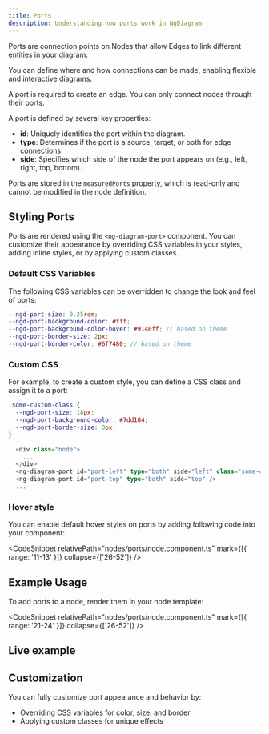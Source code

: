 ```yaml
---
title: Ports
description: Understanding how ports work in NgDiagram
---
```



Ports are connection points on Nodes that allow Edges to link different entities in your diagram.

You can define where and how connections can be made, enabling flexible and interactive diagrams.

<Aside type="note">A port is required to create an edge. You can only connect nodes through their ports.</Aside>

A port is defined by several key properties:

- **id**: Uniquely identifies the port within the diagram.
- **type**: Determines if the port is a source, target, or both for edge connections.
- **side**: Specifies which side of the node the port appears on (e.g., left, right, top, bottom).

Ports are stored in the `measuredPorts` property, which is read-only and cannot be modified in the node definition.

## Styling Ports

Ports are rendered using the `<ng-diagram-port>` component.
You can customize their appearance by overriding CSS variables in your styles, adding inline styles, or by applying custom classes.

### Default CSS Variables

The following CSS variables can be overridden to change the look and feel of ports:

```scss
--ngd-port-size: 0.25rem;
--ngd-port-background-color: #fff;
--ngd-port-background-color-hover: #9140ff; // based on theme
--ngd-port-border-size: 2px;
--ngd-port-border-color: #6f7480; // based on theme
```

### Custom CSS

For example, to create a custom style, you can define a CSS class and assign it to a port:

```scss
.some-custom-class {
  --ngd-port-size: 18px;
  --ngd-port-background-color: #7dd184;
  --ngd-port-border-size: 0px;
}
```

```typescript
  <div class="node">
    ...
  </div>
  <ng-diagram-port id="port-left" type="both" side="left" class="some-custom-class" />
  <ng-diagram-port id="port-top" type="both" side="top" />
  ...
```

### Hover style

You can enable default hover styles on ports by adding following code into your component:

<CodeSnippet relativePath="nodes/ports/node.component.ts" mark={[{ range: '11-13' }]} collapse={['26-52']} />

## Example Usage

To add ports to a node, render them in your node template:

<CodeSnippet relativePath="nodes/ports/node.component.ts" mark={[{ range: '21-24' }]} collapse={['26-52']} />

## Live example

<Ports />

## Customization

You can fully customize port appearance and behavior by:

- Overriding CSS variables for color, size, and border
- Applying custom classes for unique effects

<LinkCard
  title="Custom Ports Example"
  href="/docs/examples/custom-ports"
  description="See a live example of custom port styling and its behavior."
/>
